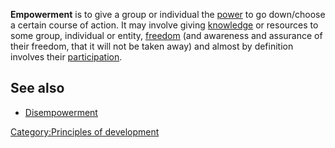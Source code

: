 '''Empowerment''' is to give a group or individual the [[power]] to go down/choose a certain course of action. It may involve giving [[knowledge]] or resources to some group, individual or entity, [[freedom]] (and awareness and assurance of their freedom, that it will not be taken away) and almost by definition involves their [[participation]].


== See also ==

* [[Disempowerment]]

{{Stub}}

[[Category:Principles of development]]